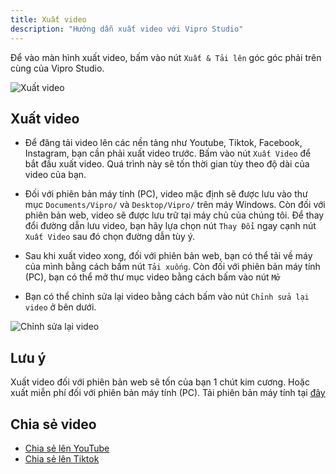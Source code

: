 ```yaml
---
title: Xuất video
description: "Hướng dẫn xuất video với Vipro Studio"
---
```


Để vào màn hình xuất video, bấm vào nút `Xuất & Tải lên` góc góc phải trên cùng của Vipro Studio.

<img
  src='/vi/images/usage/publish-video/export-video.jpg'
  alt='Xuất video'
  className='rounded-lg'
/>

## Xuất video

- Để đăng tải video lên các nền tảng như Youtube, Tiktok, Facebook, Instagram, bạn cần phải xuất video trước. Bấm vào nút `Xuất Video` để bắt đầu xuất video. Quá trình này sẽ tốn thời gian tùy theo độ dài của video của bạn.

- Đối với phiên bản máy tính (PC), video mặc định sẽ được lưu vào thư mục `Documents/Vipro/` và `Desktop/Vipro/` trên máy Windows. Còn đối với phiên bản web, video sẽ được lưu trữ tại máy chủ của chúng tôi. Để thay đổi đường dẫn lưu video, bạn hãy lựa chọn nút `Thay Đổi` ngay cạnh nút `Xuất Video` sau đó chọn đường dẫn tùy ý.

- Sau khi xuất video xong, đối với phiên bản web, bạn có thể tải về máy của mình bằng cách bấm nút `Tải xuống`. Còn đối với phiên bản máy tính (PC), bạn có thể mở thư mục video bằng cách bấm vào nút `Mở`

- Bạn có thể chỉnh sửa lại video bằng cách bấm vào nút `Chỉnh sửa lại video` ở bên dưới.

<img
  src='/vi/images/usage/publish-video/export-video-edit.jpg'
  alt='Chỉnh sửa lại video'
  className='rounded-lg'
/>

## Lưu ý

Xuất video đối với phiên bản web sẽ tốn của bạn 1 chút kim cương. Hoặc xuất miễn phí đối với phiên bản máy tính (PC). Tải phiên bản máy tính tại [đây](https://vipro.studio/dashboard)

## Chia sẻ video

- [Chia sẻ lên YouTube](/usage/publish-video/publish-youtube)
- [Chia sẻ lên Tiktok](/usage/publish-video/publish-tiktok)
